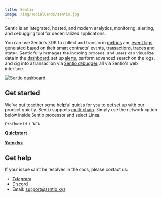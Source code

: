 ```yaml
---
title: Sentio
image: /img/socialCards/sentio.jpg
---
```


Sentio is an integrated, hosted, and modern analytics, monitoring, alerting, and
debugging tool for decentralized applications.

You can use Sentio's SDK to collect and transform
[metrics](https://docs.sentio.xyz/docs/metrics) and
[event logs](https://docs.sentio.xyz/docs/event-logs) generated based on their
smart contracts' events, transactions, traces and states. Sentio fully manages
the indexing process, and users can visualize data in the
[dashboard](https://docs.sentio.xyz/docs/dashboard), set up
[alerts](https://docs.sentio.xyz/docs/alerts), perform advanced search on the
logs, and dig into a transaction via
[Sentio debugger](https://docs.sentio.xyz/docs/debugger-overview), all via
Sentio's web interface.

<div class="center-container">
  <div class="img-large">
    <img
      src="/img/developers/tooling/data_indexers/sentio/Sentio_dashboard.png"
      alt="Sentio dashboard"
    />
  </div>
</div>

## Get started

We've put together some helpful guides for you to get set up with our product
quickly. Sentio supports
[multi-chain](https://docs.sentio.xyz/docs/multi-chain-support). Simply use the
network option below inside Sentio processor and select Linea.

```
EthChainId.LINEA
```

[**Quickstart**](https://docs.sentio.xyz/docs/quickstart)

[**Samples**](https://docs.sentio.xyz/docs/examples)

## Get help

If your issue can't be resolved in the docs, please contact us:

- [Telegram](https://t.me/sentioxyz)
- [Discord](https://discord.gg/vSdkMYqnjb)
- Email: [support@sentio.xyz](mailto:support@sentio.xyz)
